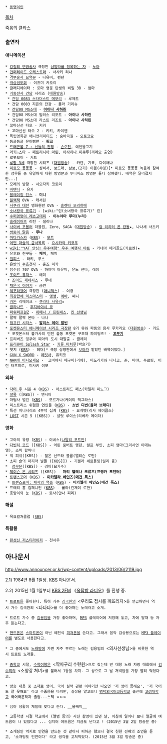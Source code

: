  * [[동명이인]]

[[목차]]


죽음의 클라스
=== 출연작 ===
==== 애니메이션 ====
 * [[강철의 연금술사]] 극장판 [[샴발라를 정복하는 자]] - [[노아]]
 * [[건퍼레이드 오케스트라]] - 사사키 리나
 * [[격부술사 요역문]] - 나유미, 런던
 * [[극상생도회]] - 이즈미 카오리
 * 글래디에이터 : 로마 영웅 탄생의 비밀 3D - 엄마
 * [[기동전사 건담]] 시리즈 ([[대원방송]])
  * [[기동전사 건담 0083 스타더스트 메모리|건담 0083 스타더스트 메모리]] - 루체트
  * 건담 0083 지온의 잔광 - 폴라 기리슈
  * [[기동전사 건담: 제08MS소대|건담08 MS소대]] - '''[[아이나 사하린]]'''
  * 건담08 MS소대 밀러스 리포트 - '''아이나 사하린'''
  * 건담08 MS소대 라스트 리조트 - '''아이나 사하린'''
 * 꼬마신선 타오 - 키키
  * 꼬마신선 타오 2 - 키키, 카이엔
 * 독립영화관 애니언리미티드 : 숨바꼭질 - 오토코요
 * 동글동글 문어빵맨 - '''핑크'''
 * [[드래곤볼 Z : 신들의 전쟁]] - [[손오천]], 예언물고기
 * [[러키☆스타]] - [[패트리시아 마틴]], [[아사히나 미쿠루]](까메오 출연)
 * 로봇보이 - 커트
 * [[루팡 3세]] 극장판 시리즈 ([[대원방송]]) - 카렌, 기쿄, 다이애나
 * [[미르모 퐁퐁퐁]] - 성비서, 보드래, 샴보,(2기) 이봄(챠밍)[* 미르모 퐁퐁퐁 녹음에 참여한 성우들 중 유일하게 대원 방영분과 투니버스 방영분 둘다 참여했다. 배역은 달라졌지만...]
 * 모레의 방향 - 시오자키 코토미
 * [[바텐더(만화)|바텐더]] - 유카
 * [[블레이징 틴스]] - '''미니'''
 * [[블랙잭]] OVA - 캐서린
 * [[사쿠라 대전]] 앵화현란 OVA - [[솔렛타 오리히메]]
 * [[소녀왕국 표류기]] - [wiki:"린(소녀왕국 표류기)" 린]
 * [[수퍼멍멍이 레츠고테피]] - '''이누야마 루미(누리)'''
 * [[슬레이어즈]] 리턴 - 샐리나
 * [[신세기 GPX 사이버 포뮬러|사이버 포뮬러]] 더블원, Zero, SAGA ([[대원방송]]) - [[칼 리히터 폰 란돌]]★, 나나세 사츠키
 * [[쌍둥이 맑음]] - '''루나'''
 * [[마다가스카]] ([[KBS]]) - [[모트]]
 * [[어떤 마술의 금서목록]] - [[요시카와 키쿄우]]
 * [[wiki:"YAT 안심! 우주여행" 우주 여행사 야트]] - 카네아 메리골드(카르멘)★
 * 유후와 친구들 - '''패미''', 페피
 * [[원피스(만화)|원피스]] - 라키, 무스
 * [[은반의 수호천사]] - 혼죠 미카
 * 잠수함 707 OVA - 하야미 아유미, 운노 센타, 레이
 * [[조이드 퓨저스]] - 에미
  * [[조이드 제네시스]] - 루네
 * [[채운국 이야기]] - 금련
 * [[체포하겠어]] 극장판 ([[애니맥스]]) - 여경
 * [[최강합체 믹스마스터]] - [[앵앵]], [[에바]], 써니
 * [[Kanon|카논]] 리메이크 - [[쿠라타 사유리]]★
 * [[클라나드]] - [[후지바야시 쿄]]
 * [[파워퍼프걸Z]] - [[시로가네 히메코|히메나 / 프린세스]], [[킨 선생님]]
 * 팔짝 팔짝 몬타 - 나나
 * [[펌프킨 시저스]] - '''[[알리스 레이 말빈]]'''
 * [[포켓몬스터 애니메이션 시리즈/극장판|포켓몬스터 애니메이션 시리즈 극장판]] 8기 뮤와 파동의 용사 루카리오 ([[대원방송]]) - 키드
  * 포켓몬스터 불가사의 던전 출동 포켓몬 구조대 파이팅즈! - '''[[꼬부기]]'''
 * 프리버즈 밍쿠와 찌아의 도시 대탈출 - 클레리
 * [[프리큐어 Splash Star]] - [[키류 미치루]](박슬기)
 * 헷지 ([[KBS]]) - 헤더[* 극장 상영판에서 [[보아]]가 맡았던 배역이었다.]
 * [[GUN X SWORD]] - [[카롯사&메릿사|메릿사]], 유키코
 * [[NHK에 어서오세요]] -  코바야시 메구미(리에), 미도리카와 나나코, 준, 미야, 푸르링, 어린 타츠히로, 미사키 이모
==== 외화 ====
 * [[닥터 후]] 시즌 4 ([[KBS]]) - 아스트리드 페스(카일리 미노그)
 * [[셜록(드라마)|셜록]] ([KBS]) - 앤시아
 * 마법사 멀린 ([[KBS]]) - 모르가나(케이티 맥그라스)
 * 미스트리스 위험한 연인들 ([[KBS]]) - '''쇼번 디번(올라 브래디)'''
 * 특선 미니시리즈 4부작 십계 ([[KBS]]) - 요게벳(리사 제이콥스)
 * [[LOST]] 시즌 5 ([KBS]) - 샬럿 루이스(리베카 메이더)
==== 영화 ====
 * 고야의 유령 ([[KBS]]) - 이네스([[나탈리 포트만]])
 * [[다빈치 코드]] ([KBS]) - 어린 로버트 랭던, 컬프 부인, 소피 엄마(크리시언 이매뉴엘), 소피 할머니
 * 빅 피쉬([KBS]) - 젊은 산드라 블룸(앨리슨 로먼)
 * 소피 숄의 마지막 날들 ([KBS]]) - 기젤라 셰르틀링(릴리 융)
 *  [[정무문]]([KBS]) - 려아(묘가수)
 * [[제이슨 본 시리즈]] ([KBS]) - '''마리 헬레나 크류츠(프랭카 포텐터)'''
 * [[트랜스포머(2007)|트랜스포머]] ([[KBS]]) - '''[[미카엘라 베인즈]]([[메건 폭스]])'''
  * [[트랜스포머: 패자의 역습(2009)|트랜스포머: 패자의 역습]] ([[KBS]]) - '''미카엘라 베인즈(메건 폭스)'''
 * 프레리 홈 컴패니언 ([[KBS]]) - 롤라(린제이 로한)
 * 호랑이와 눈 ([[KBS]]) - 로사(안나 피리)
==== 해설 ====
 * 목요컬쳐클럽 ([[SBS]])
==== 특촬물 ====
 * [[환성신 저스티라이저]] - 천시우

== 아나운서 ==
http://www.announcer.or.kr/wp-content/uploads/2013/06/2119.jpg

2.1) 1984년 8월 1일생. [[KBS]] 아나운서.

2.2) 2015년 1월 1일부터 [[KBS 2FM]] 《[[옥탑방 라디오]]》를 진행 중. 

 * [[트로트]]를 좋아한다. 특히 가수 [[김국환]]의 <우리도 접시를 깨뜨리자>를 언급하면서 역시 가수 김국환의 <타타타>를 더 좋아하는 노래라고 소개. 

 * 트로트 가수 중 [[김용임]]을 가장 좋아하며, [[MP3]] 플레이어에 저장해 놓고, 차에 탈때 등 자주 듣는다고. 

 * [[핸드폰]]은 [[스마트폰]]이 아닌 예전식 [[피쳐폰]]을 쓴다고. 그래서 음악 감상용으로는 [[MP3 플레이어]]를 별도로 사용한다고. 

 * 그 중에서도 [[노래방]]에 가면 자주 부르는 노래는 김용임의 <의사선생님>을 비롯한 역시 트로트 노래들. 

 * [[중학교]] 시절, [[수학여행]]은 <딱따구리 수련원>으로 갔는데 반 대항 노래 자랑 대회에서 [[김수희]]의 <소양강 처녀>를 불러서 1등을 차지. 그 상으로 그 날 저녁밥을 가장 빨리 먹었다고.

 * 방송 내용 중 소재로 영어, 국어 실력 관련 이야기만 나오면 '저 영어 못해요', '저 국어도 잘 못해요' 라고 수줍음을 타지만, 실상을 알고보니 [[명덕외국어고등학교]] 출신에 [[고려대학교]] 국어국문학과 졸업...스펙 ㅎㄷㄷ 

 * 심야 생활이 체질에 맞다고 한다. __올빼미__

 * 고등학생 시절 학교에서 (앨범 등의) 사진 촬영이 있던 날, 아침에 일어나 보니 얼굴에 여드름이 나 있었다고 ... 심지어 여드름은 지금도 난다고 ! (2015년 3월 2일 방송분 중) 

 * 소개팅인 억지로 인연을 만드는 것 같아서 피하곤 했으나 결국 친한 선배의 조언을 듣고, '소개팅도 인연이다' 라고 생각을 고쳐먹었다. (2015년 3월 3일 방송분 중) 
